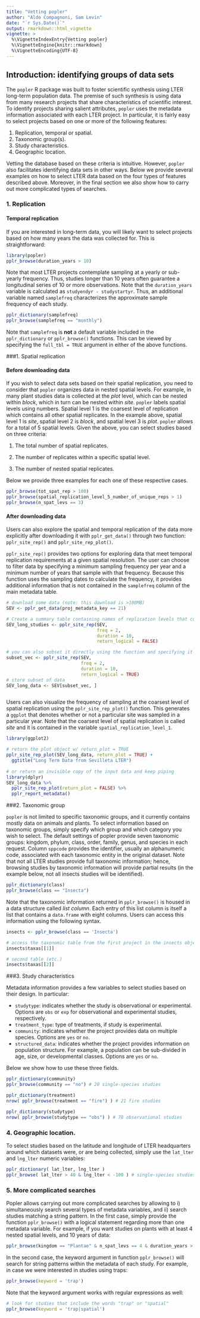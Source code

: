 ```yaml
---
title: "Vetting popler"
author: "Aldo Compagnoni, Sam Levin"
date: "`r Sys.Date()`"
output: rmarkdown::html_vignette
vignette: >
  %\VignetteIndexEntry{Vetting popler}
  %\VignetteEngine{knitr::rmarkdown}
  %\VignetteEncoding{UTF-8}
---
```


## Introduction: identifying groups of data sets

The `popler` R package was built to foster scientific synthesis using LTER long-term population data. The premise of such synthesis is using data from many research projects that share characteristics of scientific interest. To identify projects sharing salient attributes, `popler` uses the metadata information associated with each LTER project. In particular, it is fairly easy to select projects based on one or more of the following features:

 1. Replication, temporal or spatial.
 2. Taxonomic group(s).
 3. Study characteristics. 
 4. Geographic location.

Vetting the database based on these criteria is intuitive. However, `popler` also facilitates identifying data sets in other ways. Below we provide several examples on how to select LTER data based on the four types of features described above. Moreover, in the final section we also show how to carry out more complicated types of searches.

### 1. Replication
#### Temporal replication

If you are interested in long-term data, you will likely want to select projects based on how many years the data was collected for. This is straightforward: 

```r

library(popler)
pplr_browse(duration_years > 10)

```

Note that most LTER projects contemplate sampling at a yearly or sub-yearly frequency. Thus, studies longer than 10 years often guarantee a longitudinal series of 10 or more observations. Note that the `duration_years` variable is calculated as `studyendyr - studystartyr`. Thus, an additional variable named `samplefreq` characterizes the approximate sample frequency of each study. 

```r

pplr_dictionary(samplefreq)
pplr_browse(samplefreq == "monthly")

```

Note that `samplefreq` is **not** a default variable included in the `pplr_dictionary` or `pplr_browse()` functions. This can be viewed by specifying the `full_tbl = TRUE` argument in either of the above functions.

###1. Spatial replication

#### Before downloading data

If you wish to select data sets based on their spatial replication, you need to consider that `popler` organizes data in nested spatial levels. For example, in many plant studies data is collected at the *plot* level, which can be nested within *block*, which in turn can be nested within *site*. `popler` labels spatial levels using numbers. Spatial level 1 is the coarsest level of replication which contains all other spatial replicates. In the example above, spatial level 1 is *site*, spatial level 2 is *block*, and spatial level 3 is *plot*. `popler` allows for a total of 5 spatial levels. Given the above, you can select studies based on three criteria:

 1. The total number of spatial replicates.
 
 2. The number of replicates within a specific spatial level.
 
 3. The number of nested spatial replicates.

Below we provide three examples for each one of these respective cases.

```r
pplr_browse(tot_spat_rep > 100)
pplr_browse(spatial_replication_level_5_number_of_unique_reps > 1)
pplr_browse(n_spat_levs == 3)
```

#### After downloading data

Users can also explore the spatial and temporal replication of the data more explicitly after downloading it with `pplr_get_data()` through two function: `pplr_site_rep()` and `pplr_site_rep_plot()`.

`pplr_site_rep()` provides two options for exploring data that meet temporal replication requirements at a given spatial resolution. The user can choose to filter data by specifying a minimum sampling frequency per year and a minimum number of years that sample with that frequency. Because this function uses the sampling dates to calculate the frequency, it provides additional information that is not contained in the `samplefreq` column of the main metadata table.


```r
# download some data (note: this download is >100MB)
SEV <- pplr_get_data(proj_metadata_key == 21)

# Create a summary table containing names of replication levels that contain 2 samples per year for 10 years. 
SEV_long_studies <- pplr_site_rep(SEV, 
                                  freq = 2, 
                                  duration = 10, 
                                  return_logical = FALSE)

# you can also subset it directly using the function and specifying it to return a logical vector
subset_vec <- pplr_site_rep(SEV,
                            freq = 2,
                            duration = 10,
                            return_logical = TRUE)
# store subset of data
SEV_long_data <- SEV[subset_vec, ]



```

Users can also visualize the frequency of sampling at the coarsest level of spatial replication using the `pplr_site_rep_plot()` function. This generates a `ggplot` that denotes whether or not a particular site was sampled in a particular year. Note that the coarsest level of spatial replication is called _site_ and it is contained in the variable `spatial_replication_level_1`.

```r

library(ggplot2)

# return the plot object w/ return_plot = TRUE
pplr_site_rep_plot(SEV_long_data, return_plot = TRUE) +
  ggtitle("Long Term Data from Sevilleta LTER")
  
# or return an invisible copy of the input data and keep piping
library(dplyr)
SEV_long_data %>%
  pplr_site_rep_plot(return_plot = FALSE) %>%
  pplr_report_metadata()

```


###2. Taxonomic group

`popler` is not limited to specific taxonomic groups, and it currently contains mostly data on animals and plants. To select information based on taxonomic groups, simply specify which group and which category you wish to select. The default settings of popler provide seven taxonomic groups: kingdom, phylum, class, order, family, genus, and species in each request. Column `sppcode` provides the identifier, usually an alphanumeric code, associated with each taxonomic entity in the original dataset.
Note that not all LTER studies provide full taxonomic information; hence, browsing studies by taxonomic information will provide partial results (in the example below, not all insects studies will be identified).

```r
pplr_dictionary(class)
pplr_browse(class == "Insecta")
```

Note that the taxonomic information returned in `pplr_browse()` is housed in a data structure called _list column_. Each entry of this list column is itself a list that contains a `data.frame` with eight columns. Users can access this information using the following syntax.

```r

insects <- pplr_browse(class == 'Insecta')

# access the taxonomic table from the first project in the insects object
insects$taxas[[1]]

# second table (etc.)
insects$taxas[[2]]

```


###3. Study characteristics

Metadata information provides a few variables to select studies based on their design. In particular:

 - `studytype`: indicates whether the study is observational or experimental. Options are `obs` or `exp` for observational and experimental studies, respectively.
 - `treatment_type`: type of treatments, if study is experimental.
 - `community`: indicates whether the project provides data on multiple species. Options are `yes` or `no`.
 - `structured_data`: indicates whether the project provides information on population structure. For example, a population can be sub-divided in age, size, or developmental classes. Options are `yes` or `no`.

Below we show how to use these three fields. 

```r
pplr_dictionary(community)
pplr_browse(community == "no") # 20 single-species studies

pplr_dictionary(treatment)
nrow( pplr_browse(treatment == "fire") ) # 21 fire studies

pplr_dictionary(studytype)
nrow( pplr_browse(studytype == "obs") ) # 78 observational studies

```

### 4. Geographic location.

To select studies based on the latitude and longitude of LTER headquarters around which datasets were, or are being collected, simply use the `lat_lter` and `lng_lter` numeric variables: 

```r
pplr_dictionary( lat_lter, lng_lter )
pplr_browse( lat_lter > 40 & lng_lter < -100 ) # single-species studies
```

### 5. More complicated searches

Popler allows carrying out more complicated searches by allowing to i)  simultaneously search several types of metadata variables, and ii) search studies matching a string pattern. In the first case, simply provide the function `pplr_browse()` with a logical statement regarding more than one metadata variable. For example, if you want studies on plants with at least 4 nested spatial levels, and 10 years of data:

```r

pplr_browse(kingdom == "Plantae" & n_spat_levs == 4 & duration_years > 10)

```

In the second case, the keyword argument in function `pplr_browse()` will search for string patterns within the metadata of each study. For example, in case we were interested in studies using traps:

```r

pplr_browse(keyword = 'trap')

```

Note that the keyword argument works with regular expressions as well:

```r

# look for studies that include the words "trap" or "spatial"
pplr_browse(keyword = 'trap|spatial')

```
